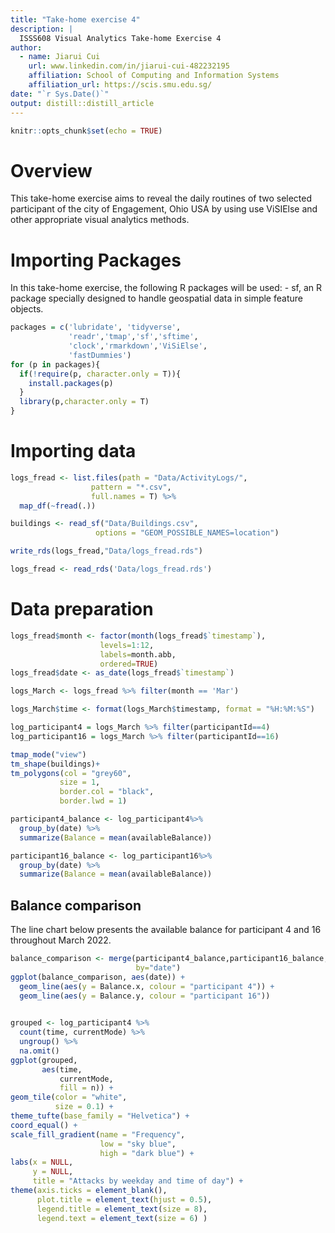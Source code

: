 ```yaml
---
title: "Take-home exercise 4"
description: |
  ISSS608 Visual Analytics Take-home Exercise 4
author:
  - name: Jiarui Cui
    url: www.linkedin.com/in/jiarui-cui-482232195
    affiliation: School of Computing and Information Systems
    affiliation_url: https://scis.smu.edu.sg/
date: "`r Sys.Date()`"
output: distill::distill_article
---
```


```r
knitr::opts_chunk$set(echo = TRUE)
```

# Overview

This take-home exercise aims to reveal the daily routines of two selected participant of the city of Engagement, Ohio USA by using use ViSIElse and other appropriate visual analytics methods.

# Importing Packages

In this take-home exercise, the following R packages will be used:
 - sf, an R package specially designed to handle geospatial data in simple feature objects.
 
```r
packages = c('lubridate', 'tidyverse', 
             'readr','tmap','sf','sftime',
             'clock','rmarkdown','ViSiElse',
             'fastDummies')
for (p in packages){
  if(!require(p, character.only = T)){
    install.packages(p)
  }
  library(p,character.only = T)
}
```
# Importing data

```r
logs_fread <- list.files(path = "Data/ActivityLogs/",
                  pattern = "*.csv", 
                  full.names = T) %>% 
  map_df(~fread(.))
```
```r
buildings <- read_sf("Data/Buildings.csv", 
                   options = "GEOM_POSSIBLE_NAMES=location")
```

```r
write_rds(logs_fread,"Data/logs_fread.rds")
```

```r
logs_fread <- read_rds('Data/logs_fread.rds')
```

# Data preparation

```r
logs_fread$month <- factor(month(logs_fread$`timestamp`), 
                    levels=1:12, 
                    labels=month.abb, 
                    ordered=TRUE) 
logs_fread$date <- as_date(logs_fread$`timestamp`)

logs_March <- logs_fread %>% filter(month == 'Mar')
```

```r
logs_March$time <- format(logs_March$timestamp, format = "%H:%M:%S")
```

```r
log_participant4 = logs_March %>% filter(participantId==4)
log_participant16 = logs_March %>% filter(participantId==16)
```

```r
tmap_mode("view")
tm_shape(buildings)+
tm_polygons(col = "grey60",
           size = 1,
           border.col = "black",
           border.lwd = 1)
```

```r
participant4_balance <- log_participant4%>% 
  group_by(date) %>% 
  summarize(Balance = mean(availableBalance))

participant16_balance <- log_participant16%>% 
  group_by(date) %>% 
  summarize(Balance = mean(availableBalance))
```

## Balance comparison

The line chart below presents the available balance for participant 4 and 16 throughout March 2022. 

```r
balance_comparison <- merge(participant4_balance,participant16_balance,
                            by="date")
ggplot(balance_comparison, aes(date)) + 
  geom_line(aes(y = Balance.x, colour = "participant 4")) + 
  geom_line(aes(y = Balance.y, colour = "participant 16"))
  
```

```r
grouped <- log_participant4 %>% 
  count(time, currentMode) %>% 
  ungroup() %>%
  na.omit()
ggplot(grouped, 
       aes(time, 
           currentMode, 
           fill = n)) + 
geom_tile(color = "white", 
          size = 0.1) + 
theme_tufte(base_family = "Helvetica") + 
coord_equal() +
scale_fill_gradient(name = "Frequency",
                    low = "sky blue", 
                    high = "dark blue") +
labs(x = NULL, 
     y = NULL, 
     title = "Attacks by weekday and time of day") +
theme(axis.ticks = element_blank(),
      plot.title = element_text(hjust = 0.5),
      legend.title = element_text(size = 8),
      legend.text = element_text(size = 6) )
```

